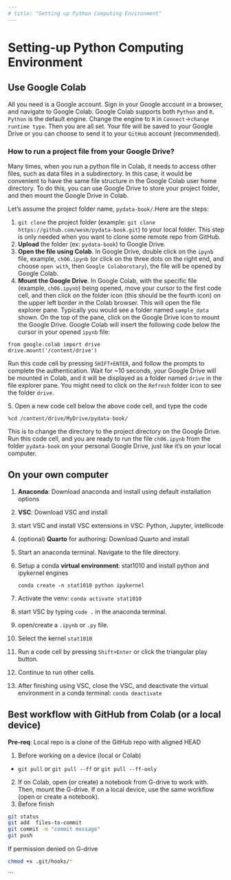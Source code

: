 ```yaml
---
# title: "Setting up Python Computing Environment"
---
```


# Setting-up Python Computing Environment

## Use Google Colab

All you need is a Google account. Sign in your Google account in a browser, and navigate to Google Colab. Google Colab supports both `Python` and `R`. `Python` is the default engine. Change the engine to `R` in `Connect`-\>`change runtime type`. Then you are all set. Your file will be saved to your Google Drive or you can choose to send it to your `GitHub` account (recommended).

### How to run a project file from your Google Drive?

Many times, when you run a python file in Colab, it needs to access other files, such as data files in a subdirectory. In this case, it would be convenient to have the same file structure in the Google Colab user home directory. To do this, you can use Google Drive to store your project folder, and then mount the Google Drive in Colab.

Let's assume the project folder name, `pydata-book/`.Here are the steps:

1.  `git clone` the project folder (example: `git clone https://github.com/wesm/pydata-book.git`) to your local folder. This step is only needed when you want to clone some remote repo from GitHub.
2.  **Upload** the folder (ex: `pydata-book`) to Google Drive.
3.  **Open the file using Colab**. In Google Drive, double click on the `ipynb` file, example, `ch06.ipynb` (or click on the three dots on the right end, and choose `open with`, then `Google Colaborotary`), the file will be opened by Google Colab.
4.  **Mount the Google Drive**. In Google Colab, with the specific file (example, `ch06.ipynb`) being opened, move your cursor to the first code cell, and then click on the folder icon (this should be the fourth icon) on the upper left border in the Colab browser. This will open the file explorer pane. Typically you would see a folder named `sample_data` shown. On the top of the pane, click on the Google Drive icon to mount the Google Drive. Google Colab will insert the following code below the cursor in your opened `ipynb` file:

```         
from google.colab import drive
drive.mount('/content/drive')
```

Run this code cell by pressing `SHIFT+ENTER`, and follow the prompts to complete the authentication. Wait for \~10 seconds, your Google Drive will be mounted in Colab, and it will be displayed as a folder named `drive` in the file explorer pane. You might need to click on the `Refresh` folder icon to see the folder `drive`.

5\. Open a new code cell below the above code cell, and type the code

```         
%cd /content/drive/MyDrive/pydata-book/
```

This is to change the directory to the project directory on the Google Drive. Run this code cell, and you are ready to run the file `ch06.ipynb` from the folder `pydata-book` on your personal Google Drive, just like it's on your local computer.

## On your own computer

1.  **Anaconda**: Download anaconda and install using default installation options

2.  **VSC**: Download VSC and install

3.  start VSC and install VSC extensions in VSC: Python, Jupyter, intellicode

4.  (optional) **Quarto** for authoring: Download Quarto and install

5.  Start an anaconda terminal. Navigate to the file directory.

6.  Setup a conda **virtual environment**: stat1010 and install python and ipykernel engines

    `conda create -n stat1010 python ipykernel`

7.  Activate the venv: `conda activate stat1010`

8.  start VSC by typing `code .` in the anaconda terminal.

9.  open/create a `.ipynb` or `.py` file.

10. Select the kernel `stat1010`

11. Run a code cell by pressing `Shift+Enter` or click the triangular play button.

12. Continue to run other cells.

13. After finishing using VSC, close the VSC, and deactivate the virtual environment in a conda terminal: `conda deactivate`

## Best workflow with GitHub from Colab (or a local device)
**Pre-req**: Local repo is a clone of the GitHub repo with aligned HEAD

1. Before working on a device (local or Colab)
  * `git pull` or `git pull --ff` or `git pull --ff-only`
2. If on Colab, open (or create) a notebook from G-drive to work with. Then, mount the G-drive. If on a local device, use the same workflow (open or create a notebook). 
3. Before finish
```bash
git status
git add  files-to-commit
git commit -m "commit message"
git push
```
If permission denied on G-drive 
```bash
chmod +x .git/hooks/*
```
```
